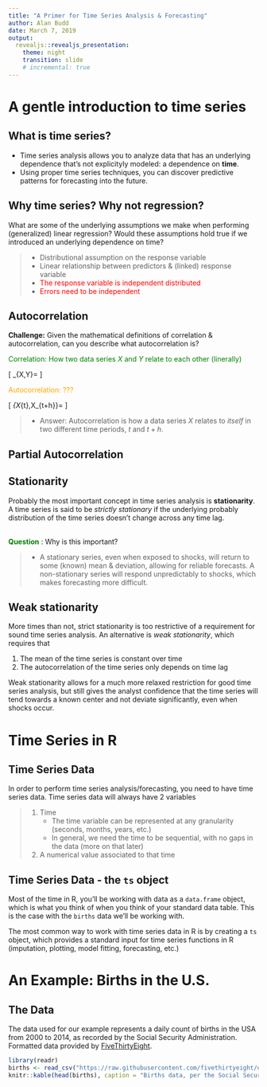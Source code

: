 ```yaml
---
title: "A Primer for Time Series Analysis & Forecasting"
author: Alan Budd
date: March 7, 2019
output: 
  revealjs::revealjs_presentation:
    theme: night
    transition: slide
    # incremental: true
---
```


# A gentle introduction to time series

## What is time series?

- Time series analysis allows you to analyze data that has an underlying dependence that's not explicityly modeled: a dependence on **time**.
- Using proper time series techniques, you can discover predictive patterns for forecasting into the future.

## Why time series? Why not regression?

What are some of the underlying assumptions we make when performing (generalized) linear regression? Would these assumptions hold true if we introduced an underlying dependence on time?

> - Distributional assumption on the response variable
> - Linear relationship between predictors & (linked) response variable
> - <span style="color:red"> The response variable is independent distributed </span>
> - <span style="color:red"> Errors need to be independent </span>

## Autocorrelation

**Challenge:** Given the mathematical definitions of correlation & autocorrelation, can you describe what autocorrelation is?

<span style="color:green">
Correlation: How two data series $X$ and $Y$ relate to each other (linerally)

\[
\rho_{X,Y}=\frac{E\big[(X-\mu_X)(Y-\mu_Y)\big]}{\sigma_X\sigma_Y}
\]
</span>

<span style="color:orange">
Autocorrelation: ???

\[
\rho_{X_{t},X_{t+h}}=\frac{E\Big[\big(X_{t}-\mu_{X_{t}}\big)\big(X_{t+h}-\mu_{X_{t+h}}\big)\Big]}{\sigma_{X_{t}}\sigma_{X_{t+h}}}
\]
</span>

> - Answer: Autocorrelation is how a data series $X$ relates to *itself* in two different time periods, $t$ and $t+h$.

## Partial Autocorrelation


## Stationarity
Probably the most important concept in time series analysis is **stationarity**. A time series is said to be *strictly stationary* if the underlying probably distribution of the time series doesn't change across any time lag.

</br>
<span style="color:green">**Question** </span>: Why is this important? 
</br>

> - A stationary series, even when exposed to shocks, will return to some (known) mean & deviation, allowing for reliable forecasts. A non-stationary series will respond unpredictably to shocks, which makes forecasting more difficult.

## Weak stationarity

More times than not, strict stationarity is too restrictive of a requirement for sound time series analysis. An alternative is *weak stationarity*, which requires that

1. The mean of the time series is constant over time
2. The autocorrelation of the time series only depends on time lag

Weak stationarity allows for a much more relaxed restriction for good time series analysis, but still gives the analyst confidence that the time series will tend towards a known center and not deviate significantly, even when shocks occur.

# Time Series in R

## Time Series Data

In order to perform time series analysis/forecasting, you need to have time series data. Time series data will always have 2 variables

> 1. Time
>    + The time variable can be represented at any granularity (seconds, months, years, etc.)
>    + In general, we need the time to be sequential, with no gaps in the data (more on that later)
> 2. A numerical value associated to that time

## Time Series Data - the `ts` object

Most of the time in R, you'll be working with data as a `data.frame` object, which is what you think of when you think of your standard data table. This is the case with the `births` data we'll be working with.

The most common way to work with time series data in R is by creating a `ts` object, which provides a standard input for time series functions in R (imputation, plotting, model fitting, forecasting, etc.)


# An Example: Births in the U.S.

## The Data

The data used for our example represents a daily count of births in the USA from 2000 to 2014, as recorded by the Social Security Administration. Formatted data provided by [FiveThirtyEight](FiveThirtyEight.com).
```r
library(readr)
births <- read_csv("https://raw.githubusercontent.com/fivethirtyeight/data/master/births/US_births_2000-2014_SSA.csv")
knitr::kable(head(births), caption = "Births data, per the Social Security Administration")
```